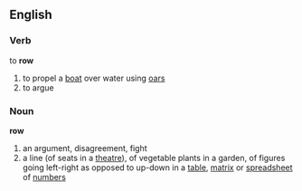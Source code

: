 ==English==

===Verb===
to '''row'''

# to propel a [[boat]] over water using [[oars]]
# to argue

===Noun===

'''row'''

# an argument, disagreement, fight
# a line (of seats in a [[theatre]]), of vegetable plants in a garden, of figures going left-right as opposed to up-down in a [[table]], [[matrix]] or [[spreadsheet]] of [[numbers]]